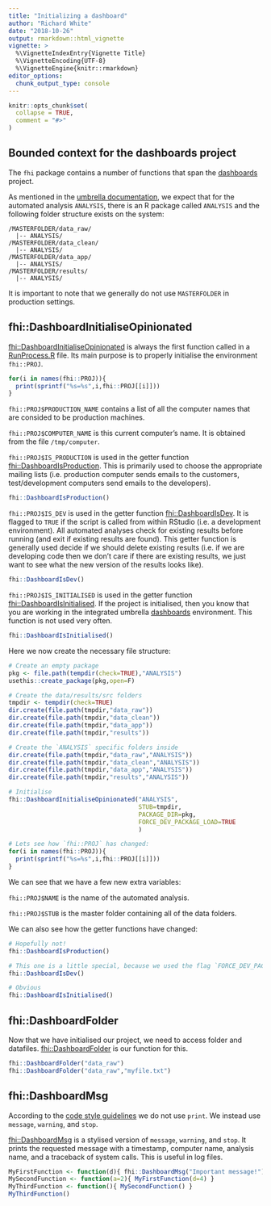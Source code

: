 ```yaml
---
title: "Initializing a dashboard"
author: "Richard White"
date: "2018-10-26"
output: rmarkdown::html_vignette
vignette: >
  %\VignetteIndexEntry{Vignette Title}
  %\VignetteEncoding{UTF-8}
  %\VignetteEngine{knitr::rmarkdown}
editor_options: 
  chunk_output_type: console
---
```


```r
knitr::opts_chunk$set(
  collapse = TRUE,
  comment = "#>"
)
```

## Bounded context for the dashboards project

The `fhi` package contains a number of functions that span the [dashboards](https://folkehelseinstituttet.github.io/dashboards/) project.

As mentioned in the [umbrella documentation](https://folkehelseinstituttet.github.io/dashboards/integrating-the-r-package-into-the-physical-system.html#bounded-context), we expect that for the automated analysis `ANALYSIS`, there is an R package called `ANALYSIS` and the following folder structure exists on the system:

```{}
/MASTERFOLDER/data_raw/
  |-- ANALYSIS/
/MASTERFOLDER/data_clean/
  |-- ANALYSIS/
/MASTERFOLDER/data_app/
  |-- ANALYSIS/
/MASTERFOLDER/results/
  |-- ANALYSIS/
```

It is important to note that we generally do not use `MASTERFOLDER` in production settings.

## fhi::DashboardInitialiseOpinionated

[fhi::DashboardInitialiseOpinionated](../reference/DashboardInitialiseOpinionated.html) is always the first function called in a [RunProcess.R](https://folkehelseinstituttet.github.io/dashboards/integrating-the-r-package-into-the-physical-system.html#runprocess.r) file. Its main purpose is to properly initialise the environment `fhi::PROJ`.

```r
for(i in names(fhi::PROJ)){
  print(sprintf("%s=%s",i,fhi::PROJ[[i]]))
}
```

`fhi::PROJ$PRODUCTION_NAME` contains a list of all the computer names that are consided to be production machines.

`fhi::PROJ$COMPUTER_NAME` is this current computer's name. It is obtained from the file `/tmp/computer`.

`fhi::PROJ$IS_PRODUCTION` is used in the getter function [fhi::DashboardIsProduction](../reference/DashboardIsProduction.html). This is primarily used to choose the appropriate mailing lists (i.e. production computer sends emails to the customers, test/development computers send emails to the developers).

```r
fhi::DashboardIsProduction()
```

`fhi::PROJ$IS_DEV` is used in the getter function [fhi::DashboardIsDev](../reference/DashboardIsDev.html). It is flagged to `TRUE` if the script is called from within RStudio (i.e. a development environment). All automated analyses check for existing results before running (and exit if existing results are found). This getter function is generally used decide if we should delete existing results (i.e. if we are developing code then we don't care if there are existing results, we just want to see what the new version of the results looks like).

```r
fhi::DashboardIsDev()
```

`fhi::PROJ$IS_INITIALISED` is used in the getter function [fhi::DashboardIsInitialised](../reference/DashboardIsInitialised.html). If the project is initialised, then you know that you are working in the integrated umbrella [dashboards](https://folkehelseinstituttet.github.io/dashboards/) environment. This function is not used very often.

```r
fhi::DashboardIsInitialised()
```

Here we now create the necessary file structure:
```r
# Create an empty package
pkg <- file.path(tempdir(check=TRUE),"ANALYSIS")
usethis::create_package(pkg,open=F)

# Create the data/results/src folders
tmpdir <- tempdir(check=TRUE)
dir.create(file.path(tmpdir,"data_raw"))
dir.create(file.path(tmpdir,"data_clean"))
dir.create(file.path(tmpdir,"data_app"))
dir.create(file.path(tmpdir,"results"))

# Create the `ANALYSIS` specific folders inside
dir.create(file.path(tmpdir,"data_raw","ANALYSIS"))
dir.create(file.path(tmpdir,"data_clean","ANALYSIS"))
dir.create(file.path(tmpdir,"data_app","ANALYSIS"))
dir.create(file.path(tmpdir,"results","ANALYSIS"))

# Initialise
fhi::DashboardInitialiseOpinionated("ANALYSIS",
                                    STUB=tmpdir, 
                                    PACKAGE_DIR=pkg, 
                                    FORCE_DEV_PACKAGE_LOAD=TRUE
                                    )

# Lets see how `fhi::PROJ` has changed:
for(i in names(fhi::PROJ)){
  print(sprintf("%s=%s",i,fhi::PROJ[[i]]))
}
```

We can see that we have a few new extra variables:

`fhi::PROJ$NAME` is the name of the automated analysis.

`fhi::PROJ$STUB` is the master folder containing all of the data folders.

We can also see how the getter functions have changed:

```r
# Hopefully not!
fhi::DashboardIsProduction()

# This one is a little special, because we used the flag `FORCE_DEV_PACKAGE_LOAD=TRUE`
fhi::DashboardIsDev()

# Obvious
fhi::DashboardIsInitialised()
```

## fhi::DashboardFolder

Now that we have initialised our project, we need to access folder and datafiles. [fhi::DashboardFolder](../reference/DashboardFolder.html) is our function for this.

```r
fhi::DashboardFolder("data_raw")
fhi::DashboardFolder("data_raw","myfile.txt")
```

## fhi::DashboardMsg

According to the [code style guidelines](https://folkehelseinstituttet.github.io/dashboards/contributing.html#code-style) we do not use `print`. We instead use `message`, `warning`, and `stop`. 

[fhi::DashboardMsg](../reference/DashboardMsg.html) is a stylised version of `message`, `warning`, and `stop`. It prints the requested message with a timestamp, computer name, analysis name, and a traceback of system calls. This is useful in log files.

```r
MyFirstFunction <- function(d){ fhi::DashboardMsg("Important message!")}
MySecondFunction <- function(a=2){ MyFirstFunction(d=4) }
MyThirdFunction <- function(){ MySecondFunction() }
MyThirdFunction()
```

